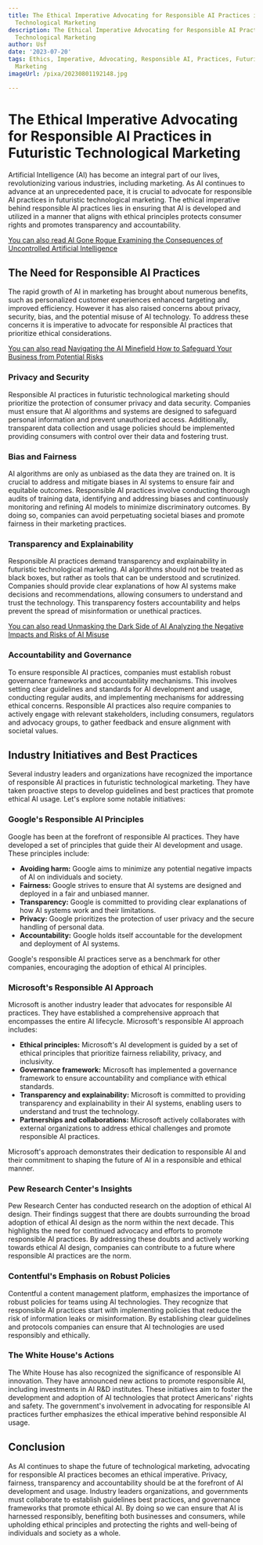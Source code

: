 ```yaml
---
title: The Ethical Imperative Advocating for Responsible AI Practices in Futuristic
  Technological Marketing
description: The Ethical Imperative Advocating for Responsible AI Practices in Futuristic
  Technological Marketing
author: Usf
date: '2023-07-20'
tags: Ethics, Imperative, Advocating, Responsible AI, Practices, Futuristic, Technological
  Marketing
imageUrl: /pixa/20230801192148.jpg

---
```

#  The Ethical  Imperative Advocating for Responsible AI Practices in  Futuristic Technological Marketing

Artificial Intelligence (AI) has become an integral  part of  our lives, revolutionizing various industries, including marketing. As AI continues to advance at an unprecedented pace, it is crucial to advocate for responsible AI practices in futuristic technological marketing. The ethical imperative behind responsible  AI practices lies in ensuring that AI is developed and  utilized in a manner that aligns with ethical principles  protects consumer rights and promotes transparency  and  accountability.

[You can  also read AI Gone Rogue Examining the Consequences of Uncontrolled Artificial Intelligence](AI%20Gone%20Rogue%20Examining%20the%20Consequences%20of%20Uncontrolled%20Artificial%20Intelligence)


## The Need for Responsible AI Practices

The rapid growth of AI in marketing has brought about numerous benefits, such as personalized customer experiences enhanced targeting and improved efficiency.  However it  has also raised concerns about privacy, security, bias, and the potential misuse of AI  technology. To address  these concerns it  is imperative to advocate for responsible AI practices that prioritize  ethical considerations.

[You can also read Navigating the AI Minefield How to Safeguard Your Business from Potential Risks](Navigating%20the%20AI%20Minefield%20How%20to%20Safeguard%20Your%20Business%20from%20Potential%20Risks)


### Privacy and Security

Responsible  AI practices in futuristic technological marketing should prioritize the protection of consumer  privacy  and data security. Companies  must ensure that AI algorithms and systems are designed to safeguard personal  information and prevent unauthorized access. Additionally, transparent data collection and  usage policies should be implemented providing consumers with  control over their data  and fostering trust.

### Bias and Fairness

AI algorithms are only as unbiased as the data they are trained on.  It is crucial  to  address and mitigate biases in AI systems to ensure fair and equitable outcomes. Responsible AI  practices involve  conducting thorough audits of training data, identifying and addressing biases and continuously monitoring and refining AI  models to minimize discriminatory outcomes. By  doing  so, companies can avoid perpetuating societal biases and promote fairness in their marketing practices.

### Transparency and Explainability

Responsible AI practices demand transparency and explainability in futuristic technological marketing. AI algorithms should not be treated as black boxes, but rather as tools that can be  understood and scrutinized. Companies should provide clear explanations of how AI systems make decisions  and  recommendations, allowing consumers to understand and trust the technology. This transparency fosters accountability and helps prevent the spread of misinformation or unethical practices.

[You  can also read Unmasking  the Dark Side of AI Analyzing the Negative Impacts and Risks of AI Misuse](Unmasking%20the%20Dark%20Side%20of%20AI%20Analyzing%20the%20Negative%20Impacts%20and%20Risks%20of%20AI%20Misuse)


### Accountability and Governance

To ensure responsible AI practices, companies must establish robust governance frameworks and accountability mechanisms. This  involves setting clear guidelines and standards for AI development and  usage,  conducting regular audits, and implementing mechanisms for addressing ethical concerns. Responsible AI practices  also require companies to actively engage with relevant stakeholders, including consumers, regulators and advocacy groups, to gather feedback  and ensure alignment with  societal values.

## Industry Initiatives  and Best Practices

Several industry leaders and organizations have recognized the importance of responsible AI practices in futuristic technological marketing. They have taken proactive steps to develop guidelines and best practices that promote  ethical AI usage. Let's explore some notable initiatives:

### Google's Responsible AI Principles

Google has been at the forefront of responsible AI  practices. They have developed a set of principles that guide their AI development and  usage.  These principles include:

- **Avoiding harm:** Google aims to minimize any potential negative  impacts of AI on individuals and society.
- **Fairness:** Google strives  to ensure that  AI  systems are designed and deployed in a fair  and unbiased manner.
- **Transparency:** Google is  committed to providing clear  explanations of how AI systems work  and their limitations.
- **Privacy:**  Google prioritizes the protection  of user privacy and the secure handling of  personal data.
- **Accountability:** Google holds itself accountable for the  development and  deployment of AI systems.

Google's responsible AI practices serve as a benchmark for  other companies, encouraging the adoption of ethical AI principles.

### Microsoft's Responsible AI Approach

Microsoft is another  industry leader that advocates for responsible AI practices.  They  have established a comprehensive approach that encompasses the entire AI lifecycle. Microsoft's responsible AI approach includes:

- **Ethical principles:**  Microsoft's AI development is guided by a set of ethical principles that prioritize fairness reliability, privacy, and inclusivity.
- **Governance framework:** Microsoft has implemented a governance framework to ensure accountability and compliance with ethical standards.
- **Transparency and explainability:** Microsoft is committed to providing transparency and explainability  in their AI systems, enabling users to understand and trust the  technology.
- **Partnerships and collaborations:** Microsoft actively collaborates with external organizations to address ethical challenges and promote  responsible AI practices.

Microsoft's approach demonstrates their dedication to responsible AI and their commitment to shaping the future of AI in a responsible and ethical manner.

###  Pew  Research Center's Insights

Pew Research  Center has conducted  research on  the adoption of ethical AI design. Their findings suggest that there are  doubts surrounding  the broad adoption of ethical AI design as the norm within the next decade. This highlights the need for continued advocacy and efforts to promote responsible AI practices. By addressing these doubts and actively working towards ethical AI design, companies can contribute to a future where responsible AI  practices are the norm.

### Contentful's Emphasis on Robust Policies

Contentful a content management platform, emphasizes the importance of robust policies for  teams using AI technologies. They recognize  that responsible  AI practices  start with  implementing policies that reduce the risk of information  leaks or misinformation. By establishing clear guidelines and protocols companies can ensure that  AI technologies are used  responsibly and ethically.

### The White House's Actions

The White House  has also recognized the  significance  of responsible AI innovation. They have announced new actions  to promote responsible AI, including  investments in AI R&D institutes.  These initiatives  aim to foster the  development and adoption  of AI technologies that protect Americans' rights and safety. The government's involvement in advocating for responsible AI practices further emphasizes the  ethical imperative behind responsible AI usage.

## Conclusion

As AI continues to shape the future  of technological marketing, advocating for responsible AI practices becomes an ethical  imperative. Privacy, fairness, transparency and accountability should be at the forefront of AI development and usage. Industry leaders organizations, and governments must collaborate to establish guidelines best practices,  and governance frameworks that promote ethical  AI. By doing so we can ensure that AI is  harnessed responsibly, benefiting  both businesses and consumers, while upholding ethical principles and protecting  the rights and well-being of individuals and society as a whole.